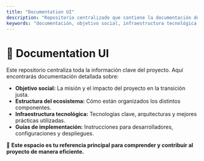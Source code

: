 ```yaml
---
title: "Documentation UI"
description: "Repositorio centralizado que contiene la documentación detallada sobre el proyecto, su objetivo social, estructura del ecosistema, infraestructura tecnológica y guías de implementación."
keywords: "documentación, objetivo social, infraestructura tecnológica, guías de implementación, transición justa, ecosistema, arquitecturas, despliegue"
---
```


# 📖 Documentation UI

Este repositorio centraliza toda la información clave del proyecto. Aquí encontrarás documentación detallada sobre:

- **Objetivo social:** La misión y el impacto del proyecto en la transición justa.
- **Estructura del ecosistema:** Cómo están organizados los distintos componentes.
- **Infraestructura tecnológica:** Tecnologías clave, arquitecturas y mejores prácticas utilizadas.
- **Guías de implementación:** Instrucciones para desarrolladores, configuraciones y despliegues.

📌 **Este espacio es tu referencia principal para comprender y contribuir al proyecto de manera eficiente.**
